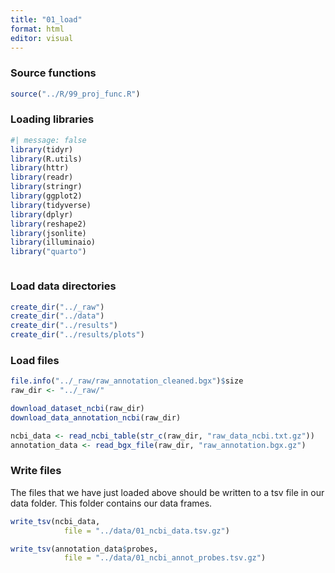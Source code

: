 ```yaml
---
title: "01_load"
format: html
editor: visual
---
```


### Source functions

```r
source("../R/99_proj_func.R")
```

### Loading libraries

```r
#| message: false
library(tidyr)
library(R.utils)
library(httr)
library(readr)
library(stringr)
library(ggplot2)
library(tidyverse)
library(dplyr)
library(reshape2)
library(jsonlite)
library(illuminaio)
library("quarto")
```

```r
```

### Load data directories

```r
create_dir("../_raw")
create_dir("../data")
create_dir("../results")
create_dir("../results/plots")
```

### Load files

```r
file.info("../_raw/raw_annotation_cleaned.bgx")$size
raw_dir <- "../_raw/"

download_dataset_ncbi(raw_dir)
download_data_annotation_ncbi(raw_dir)

ncbi_data <- read_ncbi_table(str_c(raw_dir, "raw_data_ncbi.txt.gz"))
annotation_data <- read_bgx_file(raw_dir, "raw_annotation.bgx.gz")

```

### Write files

The files that we have just loaded above should be written to a tsv file in our data folder. This folder contains our data frames.

```r
write_tsv(ncbi_data,
            file = "../data/01_ncbi_data.tsv.gz")

write_tsv(annotation_data$probes,
            file = "../data/01_ncbi_annot_probes.tsv.gz")
```
